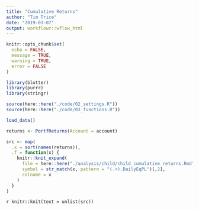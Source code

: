 ```yaml
---
title: "Cumulative Returns"
author: "Tim Trice"
date: "2019-03-07"
output: workflowr::wflow_html
---
```


```r
knitr::opts_chunk$set(
  echo = FALSE, 
  message = TRUE, 
  warning = TRUE, 
  error = FALSE
)
```

```r
library(blotter)
library(purrr)
library(stringr)
```

```r
source(here::here("./code/02_settings.R"))
source(here::here("./code/03_functions.R"))
```

```r
load_data()
```

```r
returns <- PortfReturns(Account = account)

src <- map(
  .x = sort(names(returns)), 
  .f = function(x) {
    knitr::knit_expand(
      file = here::here("./analysis/child/child_cumulative_returns.Rmd"), 
      symbol = str_match(x, pattern = "(.+).DailyEqPL")[,2], 
      colname = x
    )
  }
)
```

`r knitr::knit(text = unlist(src))`
